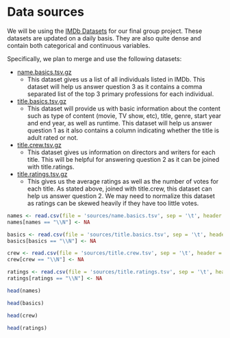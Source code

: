 # Data sources

We will be using the [IMDb Datasets](https://www.imdb.com/interfaces/) for our final group project. These datasets are updated on a daily basis. They are also quite dense and contain both categorical and continuous variables.

Specifically, we plan to merge and use the following datasets:

*   [name.basics.tsv.gz](https://datasets.imdbws.com/name.basics.tsv.gz)
    +   This dataset gives us a list of all individuals listed in IMDb. This dataset will help us answer question 3 as it contains a comma separated list of the top 3 primary professions for each individual.
*   [title.basics.tsv.gz](https://datasets.imdbws.com/title.basics.tsv.gz)
    +   This dataset will provide us with basic information about the content such as type of content (movie, TV show, etc), title, genre, start year and end year, as well as runtime. This dataset will help us answer question 1 as it also contains a column indicating whether the title is adult rated or not.
*   [title.crew.tsv.gz](https://datasets.imdbws.com/title.crew.tsv.gz)
    +   This dataset gives us information on directors and writers for each title. This will be helpful for answering question 2 as it can be joined with title.ratings.
*   [title.ratings.tsv.gz](https://datasets.imdbws.com/title.ratings.tsv.gz)
    +   This gives us the average ratings as well as the number of votes for each title. As stated above, joined with title.crew, this dataset can help us answer question 2. We may need to normalize this dataset as ratings can be skewed heavily if they have too little votes.

```r
names <- read.csv(file = 'sources/name.basics.tsv', sep = '\t', header = TRUE, fill = TRUE, na.strings = "NA")
names[names == "\\N"] <- NA

basics <- read.csv(file = 'sources/title.basics.tsv', sep = '\t', header = TRUE, fill = TRUE, na.strings = "NA")
basics[basics == "\\N"] <- NA

crew <- read.csv(file = 'sources/title.crew.tsv', sep = '\t', header = TRUE, fill = TRUE, na.strings = "NA")
crew[crew == "\\N"] <- NA

ratings <- read.csv(file = 'sources/title.ratings.tsv', sep = '\t', header = TRUE, fill = TRUE, na.strings = "NA")
ratings[ratings == "\\N"] <- NA
```

```r
head(names)
```

```r
head(basics)
```

```r
head(crew)
```

```r
head(ratings)
```